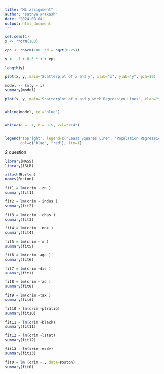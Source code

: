 ---
title: "ML assignment"
author: "sathya prakash"
date: '2024-08-06'
output: html_document
---

```{r}
set.seed(1)          
x <- rnorm(100)      

```


```{r}
eps <- rnorm(100, sd = sqrt(0.25))
```


```{r}
y <- -1 + 0.5 * x + eps

```


```{r}
length(y)

```


```{r}
plot(x, y, main="Scatterplot of x and y", xlab="x", ylab="y", pch=19)

```
```{r}
model <- lm(y ~ x)
summary(model)

```

```{r}
plot(x, y, main="Scatterplot of x and y with Regression Lines", xlab="x", ylab="y", pch=19)


abline(model, col="blue")


abline(a = -1, b = 0.5, col="red")


legend("topright", legend=c("Least Squares Line", "Population Regression Line"), 
       col=c("blue", "red"), lty=1)

```
2 question
```{r}
library(MASS)
library(ISLR)

```

```{r}
attach(Boston)
names(Boston)
```
```{r}
fit1 = lm(crim ~ zn )
summary(fit1)


```
```{r}
fit2 = lm(crim ~ indus )
summary(fit2)
```
```{r}
fit3 = lm(crim ~ chas )
summary(fit3)
```

```{r}
fit4 = lm(crim ~ nox )
summary(fit4)
```

```{r}
fit5 = lm(crim ~rm )
summary(fit5)
```
```{r}
fit6 = lm(crim ~age )
summary(fit6)
```

```{r}
fit7 = lm(crim ~dis )
summary(fit7)
```
```{r}
fit8 = lm(crim ~rad )
summary(fit8)
```
```{r}
fit9 = lm(crim ~tax )
summary(fit9)
```
```{r}
fit10 = lm(crim ~ptratio)
summary(fit10)
```
```{r}
fit11 = lm(crim ~black)
summary(fit11)
```
```{r}
fit12 = lm(crim ~lstat)
summary(fit12)
```
```{r}
fit13 = lm(crim ~medv)
summary(fit13)
```
```{r}
fit0 = lm (crim ~., data=Boston)
summary(fit0)
```


